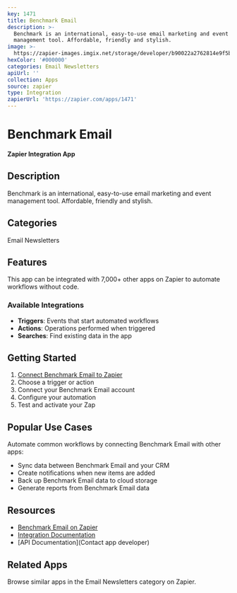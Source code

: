 ```yaml
---
key: 1471
title: Benchmark Email
description: >-
  Benchmark is an international, easy-to-use email marketing and event
  management tool. Affordable, friendly and stylish.
image: >-
  https://zapier-images.imgix.net/storage/developer/b90022a2762814e9f5b92c29ba12720a.png?auto=format%2Ccompress&ixlib=python-3.0.0&q=50
hexColor: '#000000'
categories: Email Newsletters
apiUrl: ''
collection: Apps
source: zapier
type: Integration
zapierUrl: 'https://zapier.com/apps/1471'
---
```

# Benchmark Email

**Zapier Integration App**

## Description

Benchmark is an international, easy-to-use email marketing and event management tool. Affordable, friendly and stylish.

## Categories

Email Newsletters

## Features

This app can be integrated with 7,000+ other apps on Zapier to automate workflows without code.

### Available Integrations

- **Triggers**: Events that start automated workflows
- **Actions**: Operations performed when triggered
- **Searches**: Find existing data in the app

## Getting Started

1. [Connect Benchmark Email to Zapier](https://zapier.com/apps/1471)
2. Choose a trigger or action
3. Connect your Benchmark Email account
4. Configure your automation
5. Test and activate your Zap

## Popular Use Cases

Automate common workflows by connecting Benchmark Email with other apps:

- Sync data between Benchmark Email and your CRM
- Create notifications when new items are added
- Back up Benchmark Email data to cloud storage
- Generate reports from Benchmark Email data

## Resources

- [Benchmark Email on Zapier](https://zapier.com/apps/1471)
- [Integration Documentation](https://zapier.com/apps/1471/integrations)
- [API Documentation](Contact app developer)

## Related Apps

Browse similar apps in the Email Newsletters category on Zapier.
